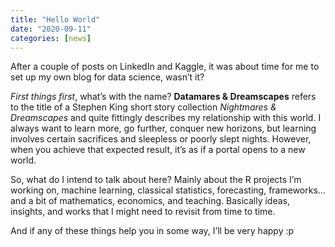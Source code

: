 ```yaml
---
title: "Hello World"
date: "2020-09-11"
categories: [news]
---
```


After a couple of posts on LinkedIn and Kaggle, it was about time for me to set up my own blog for data science, wasn't it?

*First things first*, what's with the name? **Datamares & Dreamscapes** refers to the title of a Stephen King short story collection *Nightmares & Dreamscapes* and quite fittingly describes my relationship with this world. I always want to learn more, go further, conquer new horizons, but learning involves certain sacrifices and sleepless or poorly slept nights. However, when you achieve that expected result, it's as if a portal opens to a new world.

So, what do I intend to talk about here? Mainly about the R projects I'm working on, machine learning, classical statistics, forecasting, frameworks... and a bit of mathematics, economics, and teaching. Basically ideas, insights, and works that I might need to revisit from time to time.

And if any of these things help you in some way, I'll be very happy :p
